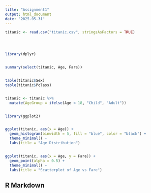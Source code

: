 ```yaml
---
title: "Assignment1"
output: html_document
date: "2025-05-31"
---
```


```r
titanic <- read.csv("titanic.csv", stringsAsFactors = TRUE)




library(dplyr)


summary(select(titanic, Age, Fare))


table(titanic$Sex)
table(titanic$Pclass)


titanic <- titanic %>%
  mutate(AgeGroup = ifelse(Age < 18, "Child", "Adult"))


library(ggplot2)


ggplot(titanic, aes(x = Age)) +
  geom_histogram(binwidth = 5, fill = "blue", color = "black") +
  theme_minimal() +
  labs(title = "Age Distribution")


ggplot(titanic, aes(x = Age, y = Fare)) +
  geom_point(alpha = 0.5) +
  theme_minimal() +
  labs(title = "Scatterplot of Age vs Fare")


```

## R Markdown
